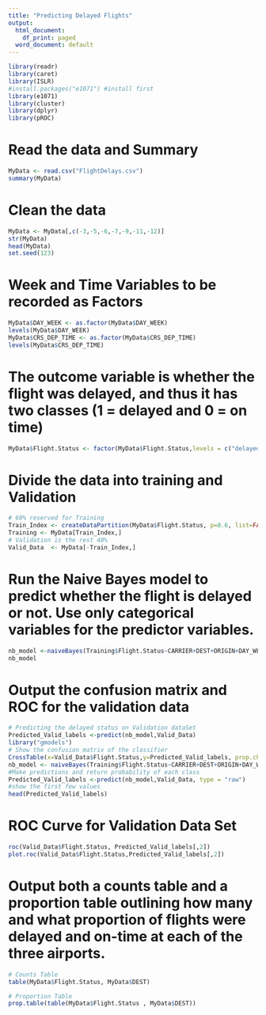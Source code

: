 ---
title: "Predicting Delayed Flights"
output:
  html_document:
    df_print: paged
  word_document: default
---
```{r}
library(readr)
library(caret)
library(ISLR)
#install.packages("e1071") #install first
library(e1071)  
library(cluster)
library(dplyr)
library(pROC)
```

# Read the data and Summary

```{r}
MyData <- read.csv("FlightDelays.csv")
summary(MyData)
```

# Clean the data

```{r}
MyData <- MyData[,c(-3,-5,-6,-7,-9,-11,-12)]
str(MyData)
head(MyData)
set.seed(123)
```

# Week and Time Variables to be recorded as Factors

```{r}
MyData$DAY_WEEK <- as.factor(MyData$DAY_WEEK)
levels(MyData$DAY_WEEK)
MyData$CRS_DEP_TIME <- as.factor(MyData$CRS_DEP_TIME)
levels(MyData$CRS_DEP_TIME)
```

# The outcome variable is whether the flight was delayed, and thus it has two classes (1 = delayed and 0 = on time)

```{r}
MyData$Flight.Status <- factor(MyData$Flight.Status,levels = c("delayed","ontime"),labels = c(0,1))
```

# Divide the data into training and Validation

```{r}
# 60% reserved for Training
Train_Index <- createDataPartition(MyData$Flight.Status, p=0.6, list=FALSE)
Training <- MyData[Train_Index,]
# Validation is the rest 40%
Valid_Data  <- MyData[-Train_Index,]
```

# Run the Naive Bayes model to predict whether the flight is delayed or not. Use only categorical variables for the predictor variables. 

```{r}
nb_model <-naiveBayes(Training$Flight.Status~CARRIER+DEST+ORIGIN+DAY_WEEK+CRS_DEP_TIME, data = Training)
nb_model
```


# Output the confusion matrix and ROC for the validation data

```{r}
# Predicting the delayed status on Validation dataSet
Predicted_Valid_labels <-predict(nb_model,Valid_Data)
library("gmodels")
# Show the confusion matrix of the classifier
CrossTable(x=Valid_Data$Flight.Status,y=Predicted_Valid_labels, prop.chisq = FALSE) 
nb_model <- naiveBayes(Training$Flight.Status~CARRIER+DEST+ORIGIN+DAY_WEEK+CRS_DEP_TIME,data = Training)
#Make predictions and return probability of each class
Predicted_Valid_labels <-predict(nb_model,Valid_Data, type = "raw")
#show the first few values 
head(Predicted_Valid_labels)
```

# ROC Curve for Validation Data Set

```{r}
roc(Valid_Data$Flight.Status, Predicted_Valid_labels[,2])
plot.roc(Valid_Data$Flight.Status,Predicted_Valid_labels[,2])
```

# Output both a counts table and a proportion table outlining how many and what proportion of flights were delayed and on-time at each of the three airports.

```{r}
# Counts Table
table(MyData$Flight.Status, MyData$DEST)

# Proportion Table
prop.table(table(MyData$Flight.Status , MyData$DEST))
```


